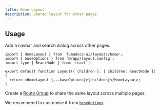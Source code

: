 ```yaml
---
title: Home Layout
description: Shared layout for other pages
---
```


## Usage

Add a navbar and search dialog across other pages.

```tsx title="/app/(home)/layout.tsx"
import { HomeLayout } from 'fumadocs-ui/layouts/home';
import { baseOptions } from '@/app/layout.config';
import type { ReactNode } from 'react';

export default function Layout({ children }: { children: ReactNode }) {
  return <HomeLayout {...baseOptions}>{children}</HomeLayout>;
}
```

Create a [Route Group](https://nextjs.org/docs/app/building-your-application/routing/route-groups) to share the same layout across multiple pages.

<Files>
  <Folder name="(home)" defaultOpen>
    <File name="page.tsx" />
    <File name="layout.tsx" />
  </Folder>
  <Folder name="/docs">
    <Folder name={'[[..slugs]]'}>
      <File name="page.tsx" />
    </Folder>
    <File name="layout.tsx" />
  </Folder>
</Files>

We recommend to customise it from [`baseOptions`](/docs/ui/navigation/links).

